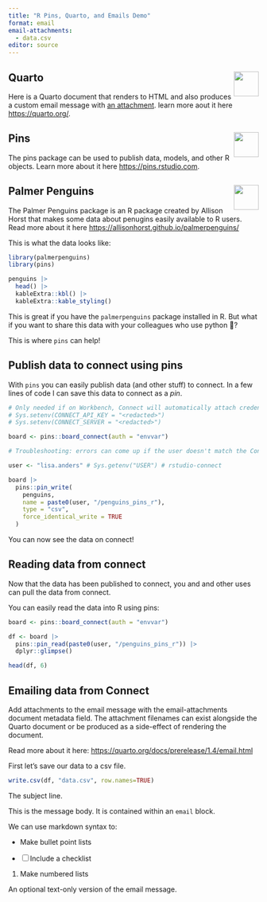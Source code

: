 ```yaml
---
title: "R Pins, Quarto, and Emails Demo"
format: email
email-attachments:
  - data.csv
editor: source
---
```


## Quarto <img src="https://quarto.org/quarto.png" align="right" height="50"/>

Here is a Quarto document that renders to HTML and also produces a custom email message with [an attachment](https://docs.posit.co/connect/user/quarto/#attachments). learn more aout it here <https://quarto.org/>. 

## Pins <img src="https://pins.rstudio.com/logo.png" align="right" height="50"/>

The pins package can be used to publish data, models, and other R objects. Learn more about it here <https://pins.rstudio.com>.

## Palmer Penguins <img src="https://github.com/allisonhorst/palmerpenguins/raw/master/man/figures/logo.png" align="right" height="50"/>

The Palmer Penguins package is an R package created by Allison Horst that makes some data about penugins easily available to R users. Read more about it here <https://allisonhorst.github.io/palmerpenguins/>

This is what the data looks like:

```r
library(palmerpenguins)
library(pins)

penguins |> 
  head() |> 
  kableExtra::kbl() |> 
  kableExtra::kable_styling()
```

This is great if you have the `palmerpenguins` package installed in R. But what if you want to share this data with your colleagues who use python 🐍?

This is where `pins` can help!

## Publish data to connect using pins

With `pins` you can easily publish data (and other stuff) to connect. In a few lines of code I can save this data to connect as a *pin*.

```r
# Only needed if on Workbench, Connect will automatically attach credentials
# Sys.setenv(CONNECT_API_KEY = "<redacted>")
# Sys.setenv(CONNECT_SERVER = "<redacted>")

board <- pins::board_connect(auth = "envvar")

# Troubleshooting: errors can come up if the user doesn't match the Connect user, or if there is a piece of content on connect that already has that name

user <- "lisa.anders" # Sys.getenv("USER") # rstudio-connect

board |> 
  pins::pin_write(
    penguins,
    name = paste0(user, "/penguins_pins_r"),
    type = "csv",
    force_identical_write = TRUE
  )
```

You can now see the data on connect!

## Reading data from connect

Now that the data has been published to connect, you and and other uses can pull the data from connect.

You can easily read the data into R using pins:

```r
board <- pins::board_connect(auth = "envvar")

df <- board |> 
  pins::pin_read(paste0(user, "/penguins_pins_r")) |> 
  dplyr::glimpse()

head(df, 6)
```

## Emailing data from Connect 

Add attachments to the email message with the email-attachments document metadata field. The attachment filenames can exist alongside the Quarto document or be produced as a side-effect of rendering the document.

Read more about it here: <https://quarto.org/docs/prerelease/1.4/email.html> 

First let's save our data to a csv file. 

```r
write.csv(df, "data.csv", row.names=TRUE)
```

::: {.email}

::: {.subject}
The subject line.
:::

This is the message body. It is contained within an `email` block.

We can use markdown syntax to: 

* Make bullet point lists 

- [ ] Include a checklist 

1. Make numbered lists 

::: {.email-text}
An optional text-only version of the email message.
:::

:::


